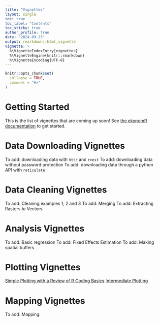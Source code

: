 ```yaml
---
title: "Vignettes"
layout: single
toc: true
toc_label: "Contents"
toc_sticky: true
author_profile: true
date: "2024-09-23"
output: rmarkdown::html_vignette
vignette: >
  %\VignetteIndexEntry{vignettes}
  %\VignetteEngine{knitr::rmarkdown}
  %\VignetteEncoding{UTF-8}
---
```


```r
knitr::opts_chunk$set(
  collapse = TRUE,
  comment = "#>"
)
```

# Getting Started

This is the list of vignettes that are coming up soon! See [the ekonomR documentation](https://stallman-j.github.io/ekonomR/documentation/documentation/) to get started.

# Data Downloading Vignettes

To add: downloading data with `httr` and `rvest`
To add: downloading data without password protection
To add: downloading data through a python API with `reticulate`

# Data Cleaning Vignettes

To add: Cleaning examples 1, 2 and 3
To add: Merging 
To add: Extracting Rasters to Vectors

# Analysis Vignettes

To add: Basic regression
To add: Fixed Effects Estimation
To add: Making spatial buffers

# Plotting Vignettes


[Simple Plotting with a Review of R Coding Basics](https://stallman-j.github.io/ekonomR/vignettes/basic-plotting/)
[Intermediate Plotting](https://stallman-j.github.io/ekonomR/vignettes/intermediate-plotting/)


# Mapping Vignettes

To add: Mapping
